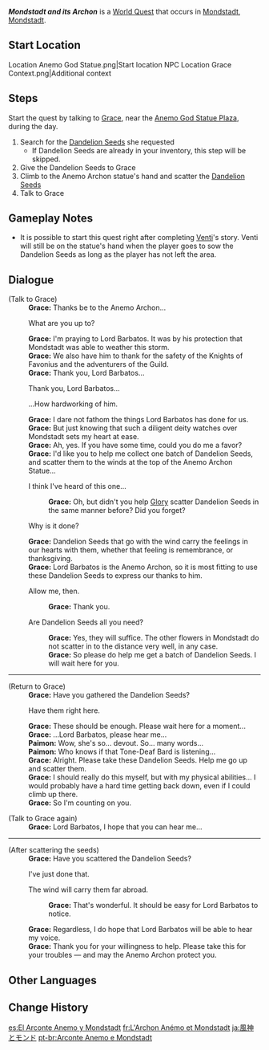 {{Quest Infobox
|id            = 20741
|image         = World Quest Mondstadt and its Archon.png
|caption       = Starting Location
|type          = World
|region        = Mondstadt
|area          = Starfell Valley
|subarea       = Mondstadt City
|requirement   = Complete [[Should You Be Trapped in a Windless Land]]
|startLocation = [[Mondstadt City|Mondstadt]], [[Mondstadt]]
|rewards       = Adventure EXP*100;Mora*16,000;Hero's Wit*5;Dandelion Seed*5
|rep           = Mondstadt
|repAmt        = 20
|repOrder      = 97
|repTitle      = Mondstadt and Its Archon
|characters    = Grace; Paimon; Traveler
}}
'''''Mondstadt and its Archon''''' is a [[World Quest]] that occurs in [[Mondstadt City|Mondstadt]], [[Mondstadt]].

==Start Location==
<gallery>
Location Anemo God Statue.png|Start location
NPC Location Grace Context.png|Additional context
</gallery>

==Steps==
Start the quest by talking to [[Grace]], near the [[Anemo God Statue Plaza]], during the day.
# Search for the [[Dandelion Seed]]s she requested
#* If Dandelion Seeds are already in your inventory, this step will be skipped.
# Give the Dandelion Seeds to Grace
# Climb to the Anemo Archon statue's hand and scatter the [[Dandelion Seed]]s
# Talk to Grace

==Gameplay Notes==
* It is possible to start this quest right after completing [[Venti]]'s story. Venti will still be on the statue's hand when the player goes to sow the Dandelion Seeds as long as the player has not left the area.

==Dialogue==
{{Quest Description|Now that [[Mondstadt]] has been spared from disaster, Sister [[Grace]] would like to offer her thanks to the Anemo Archon for its protection of the city.}}
{{Dialogue Start}}
;(Talk to Grace)
:'''Grace:''' Thanks be to the Anemo Archon...
:{{DIcon}} What are you up to?
:'''Grace:''' I'm praying to Lord Barbatos. It was by his protection that Mondstadt was able to weather this storm.
:'''Grace:''' We also have him to thank for the safety of the Knights of Favonius and the adventurers of the Guild.
:'''Grace:''' Thank you, Lord Barbatos...
:{{DIcon}} Thank you, Lord Barbatos...
:{{DIcon}} ...How hardworking of him.
:'''Grace:''' I dare not fathom the things Lord Barbatos has done for us.
:'''Grace:''' But just knowing that such a diligent deity watches over Mondstadt sets my heart at ease.
:'''Grace:''' Ah, yes. If you have some time, could you do me a favor?
:'''Grace:''' I'd like you to help me collect one batch of Dandelion Seeds, and scatter them to the winds at the top of the Anemo Archon Statue...
:{{DIcon}} I think I've heard of this one...
::'''Grace:''' Oh, but didn't you help [[Glory]] scatter Dandelion Seeds in the same manner before? Did you forget?
:{{DIcon}} Why is it done?
:'''Grace:''' Dandelion Seeds that go with the wind carry the feelings in our hearts with them, whether that feeling is remembrance, or thanksgiving.
:'''Grace:''' Lord Barbatos is the Anemo Archon, so it is most fitting to use these Dandelion Seeds to express our thanks to him.
:{{DIcon}} Allow me, then.
::'''Grace:''' Thank you.
:{{DIcon}} Are Dandelion Seeds all you need?
::'''Grace:''' Yes, they will suffice. The other flowers in Mondstadt do not scatter in to the distance very well, in any case.
::'''Grace:''' So please do help me get a batch of Dandelion Seeds. I will wait here for you.
----
;(Return to Grace)
:'''Grace:''' Have you gathered the Dandelion Seeds?
:{{DIcon}} Have them right here.
:'''Grace:''' These should be enough. Please wait here for a moment...
:'''Grace:''' ...Lord Barbatos, please hear me...
:'''Paimon:''' Wow, she's so... devout. So... many words...
:'''Paimon:''' Who knows if that Tone-Deaf Bard is listening...
:'''Grace:''' Alright. Please take these Dandelion Seeds. Help me go up and scatter them.
:'''Grace:''' I should really do this myself, but with my physical abilities... I would probably have a hard time getting back down, even if I could climb up there.
:'''Grace:''' So I'm counting on you.

;(Talk to Grace again)
:'''Grace:''' Lord Barbatos, I hope that you can hear me...
----
;(After scattering the seeds)
:'''Grace:''' Have you scattered the Dandelion Seeds?
:{{DIcon}} I've just done that.
:{{DIcon}} The wind will carry them far abroad.
::'''Grace:''' That's wonderful. It should be easy for Lord Barbatos to notice.
:'''Grace:''' Regardless, I do hope that Lord Barbatos will be able to hear my voice.
:'''Grace:''' Thank you for your willingness to help. Please take this for your troubles &mdash; and may the Anemo Archon protect you.
{{Dialogue End}}

==Other Languages==
{{Other Languages
|en      = Mondstadt and its Archon
|zhs     = 风神与蒙德
|zhs_rm  = Fēngshén yǔ Méngdé
|zht     = 風神與蒙德
|zht_rm  = Fēngshén yǔ Méngdé
|zh_tl   = Anemo Archon and Mondstadt
|ja      = 風神とモンド
|ja_rm   = Fuujin to Mondo
|ja_tl   = Anemo Archon and Mondstadt
|ko      = 바람 신과 몬드
|ko_rm   = Baram Singwa Mondeu
|ko_tl   = Wind God and Mondstadt
|es      = El Arconte Anemo y Mondstadt
|es_tl   = The Anemo Archon and Mondstadt
|fr      = L'Archon Anémo et Mondstadt
|fr_tl   = The Anemo Archon and Mondstadt
|ru      = Анемо Архонт и Мондштадт
|ru_tl   = The Anemo Archon and Mondstadt
|th      = เทพแห่งลมและ Mondstadt
|th_rm   = 
|th_tl   = 
|vi      = Phong Thần và Mondstadt
|vi_tl   = 
|de      = Der Anemo-Archon und Mondstadt
|de_tl   = The Anemo Archon and Mondstadt
|id      = Archon Anemo dan Mondstadt
|id_tl   = Anemo Archon and Mondstadt
|pt      = Arconte Anemo e Mondstadt
|pt_tl   = 
|tr      = Mondstadt ve Hükümdarı
|tr_tl   = 
|it      = L'Archon di Mondstadt
|it_tl   = 
}}

==Change History==
{{Change History|1.0}}

[[es:El Arconte Anemo y Mondstadt]]
[[fr:L'Archon Anémo et Mondstadt]]
[[ja:風神とモンド]]
[[pt-br:Arconte Anemo e Mondstadt]]